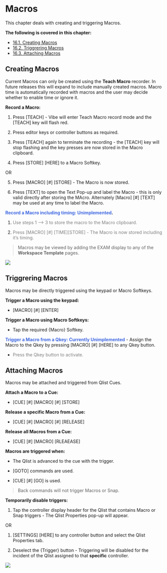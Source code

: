 
# Macros

This chapter deals with creating and triggering Macros.

**The following is covered in this chapter:**

- [16.1. Creating Macros](https://vibemanual.compulite.com/macros.html#creating-macros)
- [16.2. Triggrering Macros](https://vibemanual.compulite.com/macros.html#triggrering-macros)
- [16.3. Attaching Macros](https://vibemanual.compulite.com/macros.html#attaching-macros)

## Creating Macros


Current Macros can only be created using the **Teach Macro** recorder. In future releases this will expand to include manually created macros. Macro time is automatically recorded with macros and the user may decide whether to enable time or ignore it.

**Record a Macro:**

1.  Press [TEACH] - Vibe will enter Teach Macro record mode and the [TEACH] key will flash red.
    
2.  Press editor keys or controller buttons as required.
    
3.  Press [TEACH] again to terminate the recording - the [TEACH] key will stop flashing and the key presses are now stored in the Macro clipboard.
    
4.  Press [STORE] [HERE] to a Macro Softkey. 

OR
    
5.  Press [MACRO] [#] [STORE] - The Macro is now stored.
    
6.  Press [TEXT] to open the Text Pop-up and label the Macro - this is only valid directly after storing the MAcro. Alternately [Macro] [#] [TEXT] may be used at any time to label the Macro.
    

**<span style="color:RoyalBlue">**Record a Macro including timing: Unimplemented**</span>.**


1.   <span style="color:Gray">Use steps 1 ⟶  3 to store the macro to the Macro clipboard.</span>
    
2.   <span style="color:Gray">Press [MACRO] [#] [TIME][STORE] - The Macro is now stored including it's timing.</span>
    

>Macros may be viewed by adding the EXAM display to any of the **Workspace Template** pages.


![](https://files.gitbook.com/v0/b/gitbook-x-prod.appspot.com/o/spaces%2F3kS90tLsADGm1ocbe7q9%2Fuploads%2FswUPSRgyKZ0jqq25xzak%2F16.1.webp?alt=media&token=4c86738f-6797-4c6e-a628-8533c9043595)


## Triggrering Macros

Macros may be directly triggered using the keypad or Macro Softkeys.

**Trigger a Macro using the keypad:**

-   [MACRO] [#] [ENTER]
    

**Trigger a Macro using Macro Softkeys:**

-   Tap the required {Macro} Softkey.
    

<span style="color:RoyalBlue">**Trigger a Macro from a Qkey: Currently Unimplemented**</span>
-   Assign the Macro to the Qkey by pressing [MACRO] [#] [HERE] to any Qkey button.
    
-   <span style="color:Gray">Press the Qkey button to activate. </span>
    


## Attaching Macros


Macros may be attached and triggered from Qlist Cues.

**Attach a Macro to a Cue:**

-   [CUE] [#] [MACRO] [#] [STORE]
    

**Release a specific Macro from a Cue:**

-   [CUE] [#] [MACRO] [#] [RELEASE]
    

**Release all Macros from a Cue:**

-   [CUE] [#] [MACRO] [RLEAEASE]
    

**Macros are triggered when:**

-   The Qlist is advanced to the cue with the trigger.
    
-   [GOTO] commands are used.
    
-   [CUE] [#] [GO] is used.
    

>Back commands will not trigger Macros or Snap.


**Temporarily disable triggers:**

1.  Tap the controller display header for the Qlist that contains Macro or Snap triggers - The Qlist Properties pop-up will appear. 

OR
    
1.  [SETTINGS] [HERE] to any controller button and select the Qlist Properties tab.
    
2.   Deselect the {Trigger} button - Triggering will be disabled for the incident of the Qlist assigned to that **specific** controller.
    

![](https://files.gitbook.com/v0/b/gitbook-x-prod.appspot.com/o/spaces%2F3kS90tLsADGm1ocbe7q9%2Fuploads%2FnXGGqWyWr97MYj4YXvSe%2F16.3.webp?alt=media&token=961a30eb-a2db-4fdf-b0a3-9b710af7653d)
